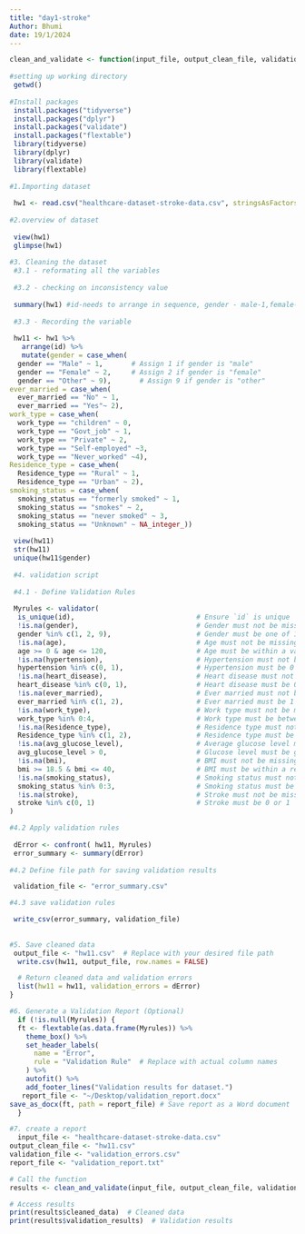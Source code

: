 ```yaml
---
title: "day1-stroke"
Author: Bhumi
date: 19/1/2024
---
```


```r
clean_and_validate <- function(input_file, output_clean_file, validation_file, report_file = NULL) {
  
#setting up working directory
 getwd()
 
#Install packages
 install.packages("tidyverse")
 install.packages("dplyr")
 install.packages("validate")
 install.packages("flextable")
 library(tidyverse)
 library(dplyr)
 library(validate)
 library(flextable)
 
#1.Importing dataset
 
 hw1 <- read.csv("healthcare-dataset-stroke-data.csv", stringsAsFactors = TRUE)
 
#2.overview of dataset
 
 view(hw1)
 glimpse(hw1)
 
#3. Cleaning the dataset
 #3.1 - reformating all the variables
 
 #3.2 - checking on inconsistency value
 
 summary(hw1) #id-needs to arrange in sequence, gender - male-1,female-2,other-9               , ever_married - 1 n0, 2-yes , work_type: 0-children, 1-Govt.job, 2-private job, 3-self_emplyed, 4-never_work, Residence_type : 1-rural, 2-urban, smoking_status: formerly smoked: 1, smokes:2, neversmoked:3, Unknown needs to turn into N.A
 
 #3.3 - Recording the variable
 
 hw11 <- hw1 %>% 
   arrange(id) %>% 
   mutate(gender = case_when(
  gender == "Male" ~ 1,       # Assign 1 if gender is "male"
  gender == "Female" ~ 2,     # Assign 2 if gender is "female"
  gender == "Other" ~ 9),       # Assign 9 if gender is "other"
ever_married = case_when(
  ever_married == "No" ~ 1,
  ever_married == "Yes"~ 2),
work_type = case_when(
  work_type == "children" ~ 0,
  work_type == "Govt_job" ~ 1,
  work_type == "Private" ~ 2,
  work_type == "Self-employed" ~3,
  work_type == "Never_worked" ~4), 
Residence_type = case_when(
  Residence_type == "Rural" ~ 1,
  Residence_type == "Urban" ~ 2), 
smoking_status = case_when(
  smoking_status == "formerly smoked" ~ 1,
  smoking_status == "smokes" ~ 2,
  smoking_status == "never smoked" ~ 3,
  smoking_status == "Unknown" ~ NA_integer_))
 
 view(hw11)
 str(hw11)
 unique(hw11$gender)
 
 #4. validation script
 
 #4.1 - Define Validation Rules
 
 Myrules <- validator(
  is_unique(id),                              # Ensure `id` is unique
  !is.na(gender),                             # Gender must not be missing
  gender %in% c(1, 2, 9),                     # Gender must be one of 1, 2, or 9
  !is.na(age),                                # Age must not be missing
  age >= 0 & age <= 120,                      # Age must be within a valid range
  !is.na(hypertension),                       # Hypertension must not be missing
  hypertension %in% c(0, 1),                  # Hypertension must be 0 or 1
  !is.na(heart_disease),                      # Heart disease must not be missing
  heart_disease %in% c(0, 1),                 # Heart disease must be 0 or 1
  !is.na(ever_married),                       # Ever married must not be missing
  ever_married %in% c(1, 2),                  # Ever married must be 1 or 2
  !is.na(work_type),                          # Work type must not be missing
  work_type %in% 0:4,                         # Work type must be between 0 and 4
  !is.na(Residence_type),                     # Residence type must not be missing
  Residence_type %in% c(1, 2),                # Residence type must be 1 or 2
  !is.na(avg_glucose_level),                  # Average glucose level must not be missing
  avg_glucose_level > 0,                      # Glucose level must be greater than 0
  !is.na(bmi),                                # BMI must not be missing
  bmi >= 18.5 & bmi <= 40,                    # BMI must be within a reasonable range
  !is.na(smoking_status),                     # Smoking status must not be missing
  smoking_status %in% 0:3,                    # Smoking status must be between 0 and 3
  !is.na(stroke),                             # Stroke must not be missing
  stroke %in% c(0, 1)                         # Stroke must be 0 or 1
)

#4.2 Apply validation rules
 
 dError <- confront( hw11, Myrules)
 error_summary <- summary(dError)
 
#4.2 Define file path for saving validation results

 validation_file <- "error_summary.csv"

#4.3 save validation rules

 write_csv(error_summary, validation_file)
 
 
#5. Save cleaned data
 output_file <- "hw11.csv"  # Replace with your desired file path
  write.csv(hw11, output_file, row.names = FALSE)

  # Return cleaned data and validation errors
  list(hw11 = hw11, validation_errors = dError)
}

#6. Generate a Validation Report (Optional)
  if (!is.null(Myrules)) {
  ft <- flextable(as.data.frame(Myrules)) %>%
    theme_box() %>%
    set_header_labels(
      name = "Error",
      rule = "Validation Rule"  # Replace with actual column names
    ) %>%
    autofit() %>%
    add_footer_lines("Validation results for dataset.")
   report_file <- "~/Desktop/validation_report.docx"
save_as_docx(ft, path = report_file) # Save report as a Word document
  }

#7. create a report  
  input_file <- "healthcare-dataset-stroke-data.csv"
output_clean_file <- "hw11.csv"
validation_file <- "validation_errors.csv"
report_file <- "validation_report.txt"

# Call the function
results <- clean_and_validate(input_file, output_clean_file, validation_file, report_file)

# Access results
print(results$cleaned_data)  # Cleaned data
print(results$validation_results)  # Validation results

```
